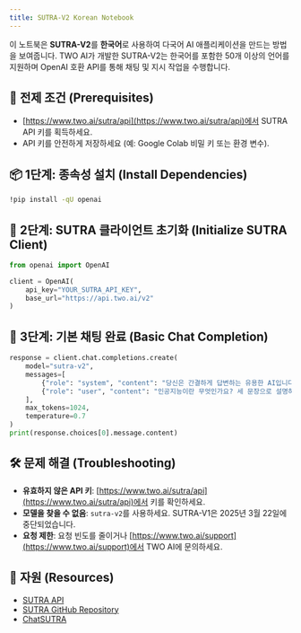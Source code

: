 ```yaml
---
title: SUTRA-V2 Korean Notebook
---
```


이 노트북은 **SUTRA-V2**를 **한국어**로 사용하여 다국어 AI 애플리케이션을 만드는 방법을 보여줍니다. TWO AI가 개발한 SUTRA-V2는 한국어를 포함한 50개 이상의 언어를 지원하며 OpenAI 호환 API를 통해 채팅 및 지시 작업을 수행합니다.

## 🔧 전제 조건 (Prerequisites)

- [https://www.two.ai/sutra/api](https://www.two.ai/sutra/api)에서 SUTRA API 키를 획득하세요.
- API 키를 안전하게 저장하세요 (예: Google Colab 비밀 키 또는 환경 변수).

## 📦 1단계: 종속성 설치 (Install Dependencies)

```bash
!pip install -qU openai
```

## 🔐 2단계: SUTRA 클라이언트 초기화 (Initialize SUTRA Client)

```python
from openai import OpenAI

client = OpenAI(
    api_key="YOUR_SUTRA_API_KEY",
    base_url="https://api.two.ai/v2"
)
```

## 💬 3단계: 기본 채팅 완료 (Basic Chat Completion)

```python
response = client.chat.completions.create(
    model="sutra-v2",
    messages=[
        {"role": "system", "content": "당신은 간결하게 답변하는 유용한 AI입니다."},
        {"role": "user", "content": "인공지능이란 무엇인가요? 세 문장으로 설명하세요."}
    ],
    max_tokens=1024,
    temperature=0.7
)
print(response.choices[0].message.content)
```

## 🛠 문제 해결 (Troubleshooting)

- **유효하지 않은 API 키**: [https://www.two.ai/sutra/api](https://www.two.ai/sutra/api)에서 키를 확인하세요.
- **모델을 찾을 수 없음**: `sutra-v2`를 사용하세요. SUTRA-V1은 2025년 3월 22일에 중단되었습니다.
- **요청 제한**: 요청 빈도를 줄이거나 [https://www.two.ai/support](https://www.two.ai/support)에서 TWO AI에 문의하세요.

## 📎 자원 (Resources)

- [SUTRA API](https://www.two.ai/sutra/api)
- [SUTRA GitHub Repository](https://github.com/sutra-dev/sutra-cookbook)
- [ChatSUTRA](https://chat.two.ai)
